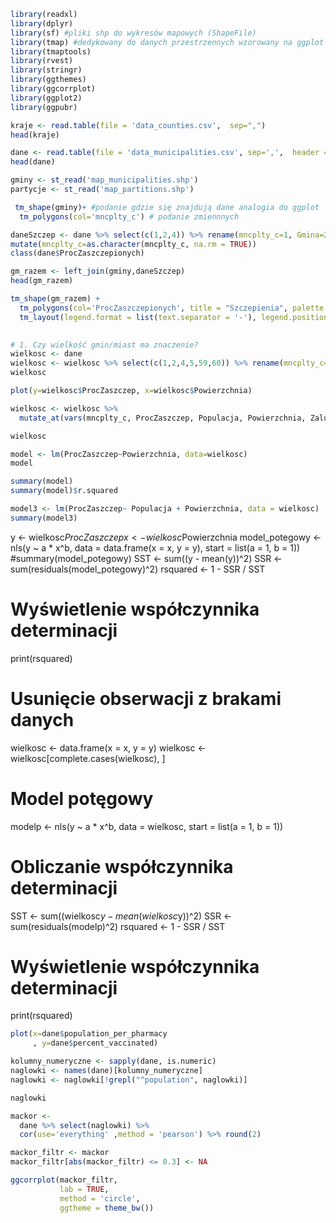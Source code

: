 
```{r}
library(readxl)
library(dplyr)
library(sf) #pliki shp do wykresów mapowych (ShapeFile)
library(tmap) #dedykowany do danych przestrzennych wzorowany na ggplot
library(tmaptools)
library(rvest)
library(stringr)
library(ggthemes)
library(ggcorrplot)
library(ggplot2)
library(ggpubr)
```

```{r}
kraje <- read.table(file = 'data_counties.csv',  sep=",")
head(kraje)
```

```{r}
dane <- read.table(file = 'data_municipalities.csv', sep=',',  header = TRUE)
head(dane)
```

```{r}
gminy <- st_read('map_municipalities.shp') 
partycje <- st_read('map_partitions.shp') 
```

```{r}
 tm_shape(gminy)+ #podanie gdzie się znajdują dane analogia do ggplot
  tm_polygons(col='mncplty_c') # podanie zmiennnych
```

```{r}
daneSzczep <- dane %>% select(c(1,2,4)) %>% rename(mncplty_c=1, Gmina=2, ProcZaszczepionych=3) %>% mutate(ProcZaszczepionych=as.numeric(ProcZaszczepionych, na.rm = TRUE)) %>% 
mutate(mncplty_c=as.character(mncplty_c, na.rm = TRUE))
class(dane$ProcZaszczepionych)
```


```{r}
gm_razem <- left_join(gminy,daneSzczep)
head(gm_razem)
```



```{r}
tm_shape(gm_razem) +
  tm_polygons(col='ProcZaszczepionych', title = "Szczepienia", palette = "YlGnBu", style = "kmeans", n = 8) +
  tm_layout(legend.format = list(text.separator = '-'), legend.position = c("left", "bottom"))
          
```

```{r}
# 1. Czy wielkość gmin/miast ma znaczenie?
wielkosc <- dane
wielkosc <- wielkosc %>% select(c(1,2,4,5,59,60)) %>% rename(mncplty_c=1, Nazwa=2, ProcZaszczep=3, Populacja=4, Powierzchnia=5, Zaludnienie=6)
wielkosc
```

```{r}
plot(y=wielkosc$ProcZaszczep, x=wielkosc$Powierzchnia)

wielkosc <- wielkosc %>%
  mutate_at(vars(mncplty_c, ProcZaszczep, Populacja, Powierzchnia, Zaludnienie), as.numeric)

wielkosc

model <- lm(ProcZaszczep~Powierzchnia, data=wielkosc)
model

summary(model)
summary(model)$r.squared
```
```{r}

model3 <- lm(ProcZaszczep~ Populacja + Powierzchnia, data = wielkosc)
summary(model3)
```

y <- wielkosc$ProcZaszczep
x <- wielkosc$Powierzchnia
model_potegowy <- nls(y ~ a * x^b, data = data.frame(x = x, y = y), start = list(a = 1, b = 1))
#summary(model_potegowy)
SST <- sum((y - mean(y))^2)
SSR <- sum(residuals(model_potegowy)^2)
rsquared <- 1 - SSR / SST

# Wyświetlenie współczynnika determinacji
print(rsquared)

# Usunięcie obserwacji z brakami danych
wielkosc <- data.frame(x = x, y = y)
wielkosc <- wielkosc[complete.cases(wielkosc), ]

# Model potęgowy
modelp <- nls(y ~ a * x^b, data = wielkosc, start = list(a = 1, b = 1))

# Obliczanie współczynnika determinacji
SST <- sum((wielkosc$y - mean(wielkosc$y))^2)
SSR <- sum(residuals(modelp)^2)
rsquared <- 1 - SSR / SST

# Wyświetlenie współczynnika determinacji
print(rsquared)



```{r}
plot(x=dane$population_per_pharmacy
     , y=dane$percent_vaccinated)
```
```{r}
kolumny_numeryczne <- sapply(dane, is.numeric)
naglowki <- names(dane)[kolumny_numeryczne]
naglowki <- naglowki[!grepl("^population", naglowki)]

naglowki
```



```{r}
mackor <-
  dane %>% select(naglowki) %>% 
  cor(use='everything' ,method = 'pearson') %>% round(2)

mackor_filtr <- mackor
mackor_filtr[abs(mackor_filtr) <= 0.3] <- NA

ggcorrplot(mackor_filtr,
           lab = TRUE,
           method = 'circle',
           ggtheme = theme_bw())
```


